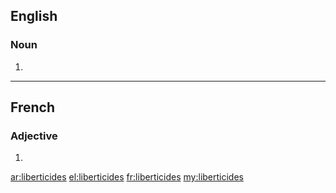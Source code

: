 ==English==

===Noun===
{{head|en|plural}}

# {{plural of|liberticide|lang=en}}

----

==French==

===Adjective===
{{fr-adj-form}} {{m-p|f-p}}

# {{plural of|liberticide|lang=fr}}

[[ar:liberticides]]
[[el:liberticides]]
[[fr:liberticides]]
[[my:liberticides]]